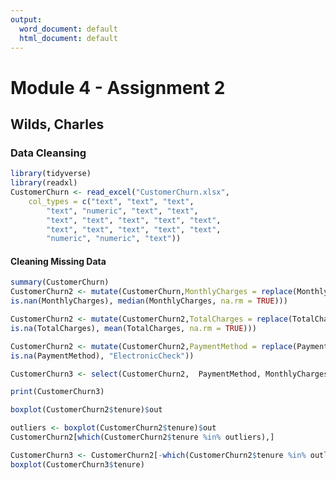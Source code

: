 ---
output:
  word_document: default
  html_document: default
---
# Module 4 - Assignment 2
## Wilds, Charles
### Data Cleansing

```{r}
library(tidyverse)
library(readxl)
CustomerChurn <- read_excel("CustomerChurn.xlsx", 
    col_types = c("text", "text", "text", 
        "text", "numeric", "text", "text", 
        "text", "text", "text", "text", "text", 
        "text", "text", "text", "text", "text", 
        "numeric", "numeric", "text"))
```

#### Cleaning Missing Data

```{r}
summary(CustomerChurn)
CustomerChurn2 <- mutate(CustomerChurn,MonthlyCharges = replace(MonthlyCharges,
is.nan(MonthlyCharges), median(MonthlyCharges, na.rm = TRUE)))

CustomerChurn2 <- mutate(CustomerChurn2,TotalCharges = replace(TotalCharges,
is.na(TotalCharges), mean(TotalCharges, na.rm = TRUE)))

CustomerChurn2 <- mutate(CustomerChurn2,PaymentMethod = replace(PaymentMethod,
is.na(PaymentMethod), "ElectronicCheck"))

CustomerChurn3 <- select(CustomerChurn2,  PaymentMethod, MonthlyCharges, TotalCharges)

print(CustomerChurn3)
```

```{r}
boxplot(CustomerChurn2$tenure)$out

outliers <- boxplot(CustomerChurn2$tenure)$out
CustomerChurn2[which(CustomerChurn2$tenure %in% outliers),]

CustomerChurn3 <- CustomerChurn2[-which(CustomerChurn2$tenure %in% outliers),]
boxplot(CustomerChurn3$tenure)
```

